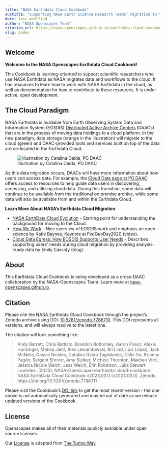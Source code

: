 ```yaml
---
title: "NASA Earthdata Cloud Cookbook"
subtitle: "Supporting NASA Earth Science Research Teams’ Migration to the Cloud" 
date: last-modified
author: "NASA Openscapes Team"
citation_url: https://nasa-openscapes.github.io/earthdata-cloud-cookbook/
slug: index
---
```


## Welcome

**Welcome to the NASA Openscapes Earthdata Cloud Cookbook!**

This Cookbook is learning-oriented to support scientific researchers who use NASA Earthdata as NASA migrates data and workflows to the cloud. It has resources to learn how to work with NASA Earthdata in the cloud, as well as documentation for how to contribute to these resources. It is under active, open development.

## The Cloud Paradigm

NASA Earthdata is available from Earth Observing System Data and Information System (EOSDIS) [Distributed Active Archive Centers](https://earthdata.nasa.gov/eosdis/daacs) (DAACs) that are in the process of moving data holdings to a cloud platform. In the new paradigm, data storage (orange in the illustration) will migrate to the cloud (green) and DAAC-provided tools and services built on top of the data are co-located in the Earthdata Cloud.

![Illustration by Catalina Oaida, PO.DAAC](images/cloud-paradigm-earthdata-oaida.jpg)

As this data migration occurs, DAACs will have more information about how users can access data. For example, the [Cloud Data page at PO.DAAC](https://podaac.jpl.nasa.gov/cloud-datasets/about) offers access to resources to help guide data users in discovering, accessing, and utilizing cloud data. During this transition, some data will continue to be available from the traditional on premise archive, while some data will also be available from and within the Earthdata Cloud.

**Learn More About NASA's Earthdata Cloud Migration**

-   [NASA EarthData Cloud Evolution](https://earthdata.nasa.gov/eosdis/cloud-evolution) - Starting point for understanding the background for moving to the Cloud.
-   [How We Work](https://vimeo.com/434343794) - Nice overview of EOSDIS work and emphasis on open science by Katie Baynes, Keynote at FedGeoDay2020 (video).
-   [Cloud Data Egress: How EOSDIS Supports User Needs](https://earthdata.nasa.gov/learn/articles/cloud-data-egress) - Describes supporting users' needs during cloud migration by providing analysis-ready data by Emily Cassidy (blog).

## About

This Earthdata Cloud Cookbook is being developed as a cross-DAAC collaboration by the NASA-Openscapes Team. Learn more at [nasa-openscapes.github.io](https://nasa-openscapes.github.io).

## Citation

Please cite the NASA Earthdata Cloud Cookbook through the project’s Zenodo archive using DOI: [10.5281/zenodo.7786710](https://doi.org/10.5281/zenodo.7786710). This DOI represents all versions, and will always resolve to the latest one.

The citation will look something like:

> Andy Barrett, Chris Battisto, Brandon Bottomley, Aaron Friesz, Alexis Hunzinger, Mahsa Jami, Alex Lewandowski, Bri Lind, Luis López, Jack McNelis, Cassie Nickles, Catalina Oaida Taglialatela, Celia Ou, Brianna Pagán, Sargent Shriver, Amy Steiker, Michele Thornton, Makhan Virdi, Jessica Nicole Welch, Jess Welch, Erin Robinson, Julia Stewart Lowndes. (2023). NASA-Openscapes/earthdata-cloud-cookbook: NASA EarthData Cloud Cookbook v2023.03.0 (v2023.03.0). Zenodo. https://doi.org/10.5281/zenodo.7786711

Please visit the Cookbook's [DOI link](https://doi.org/10.5281/zenodo.7786710) to get the most recent version - the one above is not automatically generated and may be out of date as we release updated versions of the Cookbook. 

## License

Openscapes makes all of their materials publicly available under open source licenses.

Our [License](LICENSE.md) is adapted from [The Turing Way](https://github.com/alan-turing-institute/the-turing-way/blob/master/LICENSE.md)


